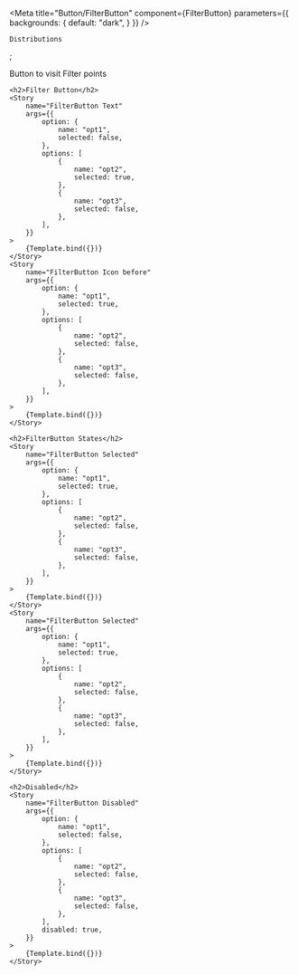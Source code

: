 

<Meta
    title="Button/FilterButton"
    component={FilterButton}
    parameters={{
        backgrounds: {
            default: "dark",
        }
    }}
/>

    Distributions
</FilterButton>;

<Canvas columns={1}  withSource="open" withToolbar >
    <Title>FilterButton</Title>
    <Subtitle>Button to visit Filter points</Subtitle>
    
    <h2>Filter Button</h2>
    <Story
        name="FilterButton Text"
        args={{
            option: {
                name: "opt1",
                selected: false,
            },
            options: [
                {
                    name: "opt2",
                    selected: true,
                },  
                {
                    name: "opt3",
                    selected: false,
                },  
            ],
        }}
    >
        {Template.bind({})}
    </Story>
    <Story
        name="FilterButton Icon before"
        args={{
            option: {
                name: "opt1",
                selected: true,
            },
            options: [
                {
                    name: "opt2",
                    selected: false,
                },  
                {
                    name: "opt3",
                    selected: false,
                },  
            ],
        }}
    >
        {Template.bind({})}
    </Story>
    
    <h2>FilterButton States</h2>
    <Story
        name="FilterButton Selected"
        args={{
            option: {
                name: "opt1",
                selected: true,
            },
            options: [
                {
                    name: "opt2",
                    selected: false,
                },  
                {
                    name: "opt3",
                    selected: false,
                },  
            ],
        }}
    >
        {Template.bind({})}
    </Story>
    <Story
        name="FilterButton Selected"
        args={{
            option: {
                name: "opt1",
                selected: true,
            },
            options: [
                {
                    name: "opt2",
                    selected: false,
                },  
                {
                    name: "opt3",
                    selected: false,
                },  
            ],
        }}
    >
        {Template.bind({})}
    </Story>
    
    <h2>Disabled</h2>
    <Story
        name="FilterButton Disabled"
        args={{
            option: {
                name: "opt1",
                selected: false,
            },
            options: [
                {
                    name: "opt2",
                    selected: false,
                },  
                {
                    name: "opt3",
                    selected: false,
                },  
            ],
            disabled: true,
        }}
    >
        {Template.bind({})}
    </Story>
</Canvas>
